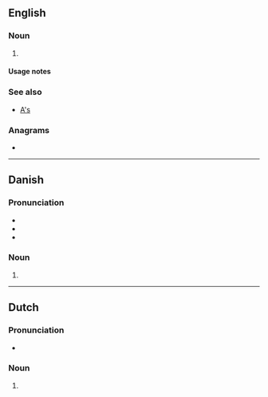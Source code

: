 {{also|Appendix:Variations of "as"}}
==English==

===Noun===
{{head|en|noun form}}

# {{plural of|a|lang=en}}

====Usage notes====
{{U:en:plurals of letters}}

===See also===
* [[A's]]

===Anagrams===
* {{anagrams|en|a=as|S&A|S. A.|S.A.|SA|Sa|s.a.}}

----

==Danish==

===Pronunciation===
* {{IPA|/æːs/|[ˈæːs]|lang=da}}
* {{rhymes|æːs|lang=da}}
* {{audio|Da-cph-a&#39;s-letter.ogg|Audio (Copenhagen)|lang=da}}

===Noun===
{{head|da|noun form}}

# {{inflection of|da|a||indef|gen|s}}

----

==Dutch==

===Pronunciation===
* {{audio|Nl-a's.ogg|Audio|lang=nl}}

===Noun===
{{head|nl|noun plural form}}

# {{nl-noun form of|pl|a}}